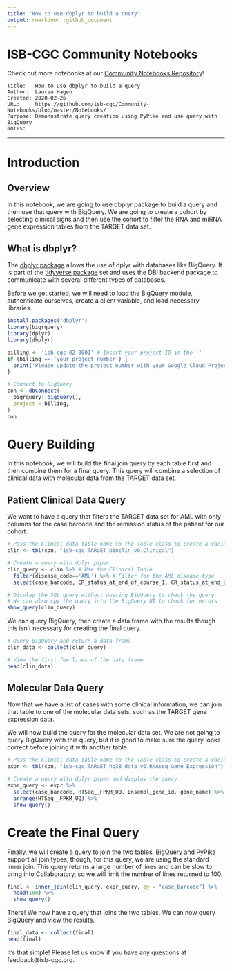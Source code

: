 ```yaml
---
title: "How to use dbplyr to build a query"
output: rmarkdown::github_document
---
```


# ISB-CGC Community Notebooks

Check out more notebooks at our [Community Notebooks Repository](https://github.com/isb-cgc/Community-Notebooks)!

```
Title:   How to use dbplyr to build a query
Author:  Lauren Hagen
Created: 2020-02-26
URL:     https://github.com/isb-cgc/Community-Notebooks/blob/master/Notebooks/
Purpose: Demonnstrate query creation using PyPike and use query with BigQuery
Notes: 
```
***

# Introduction

## Overview

In this notebook, we are going to use dbplyr package to build a query and then use that query with BigQuery. We are going to create a cohort by selecting clinical signs and then use the cohort to filter the RNA and miRNA gene expression tables from the TARGET data set.

## What is dbplyr?

The [dbplyr package](https://dbplyr.tidyverse.org/articles/dbplyr.html) allows the use of dplyr with databases like BigQuery. It is part of the [tidyverse package](https://www.tidyverse.org/) set and uses the DBI backend package to communicate with several different types of databases.

Before we get started, we will need to load the BigQuery module, authenticate ourselves, create a client variable, and load necessary libraries.

```r
install.packages("dbplyr")
library(bigrquery)
library(dplyr)
library(dbplyr)
```

```r
billing <- 'isb-cgc-02-0001' # Insert your project ID in the ''
if (billing == 'your_project_number') {
  print('Please update the project number with your Google Cloud Project')
}
```

```r
# Connect to BigQuery
con <- dbConnect(
  bigrquery::bigquery(),
  project = billing,
)
con
```

# Query Building

In this notebook, we will build the final join query by each table first and then combine them for a final query. This query will combine a selection of clinical data with molecular data from the TARGET data set.

## Patient Clinical Data Query

We want to have a query that filters the TARGET data set for AML with only columns for the case barcode and the remission status of the patient for our cohort. 

```r
# Pass the Clincal data table name to the Table class to create a variable
clin <- tbl(con, "isb-cgc.TARGET_bioclin_v0.Clinical")
```

```r
# Create a query with dplyr pipes
clin_query <- clin %>% # Use the Clinical Table
  filter(disease_code=='AML') %>% # Filter for the AML disease type
  select(case_barcode, CR_status_at_end_of_course_1, CR_status_at_end_of_course_2) # Selected fields

# Display the SQL query without quering BigQuery to check the query
# We can also cpy the query into the BigQuery UI to check for errors
show_query(clin_query)
```

We can query BigQuery, then create a data frame with the results though this isn't necessary for creating the final query.

```r
# Query BigQuery and return a data frame
clin_data <- collect(clin_query)

# View the first few lines of the data frame
head(clin_data)
```

## Molecular Data Query

Now that we have a list of cases with some clinical information, we can join that table to one of the molecular data sets, such as the TARGET gene expression data.

We will now build the query for the molecular data set. We are not going to query BigQuery with this query, but it is good to make sure the query looks correct before joining it with another table.

```r
# Pass the Clincal data table name to the Table class to create a variable
expr <- tbl(con, "isb-cgc.TARGET_hg38_data_v0.RNAseq_Gene_Expression")
```

```r
# Create a query with dplyr pipes and display the query
expr_query <- expr %>%
  select(case_barcode, HTSeq__FPKM_UQ, Ensembl_gene_id, gene_name) %>%
  arrange(HTSeq__FPKM_UQ) %>%
  show_query()
```

# Create the Final Query

Finally, we will create a query to join the two tables. BigQuery and PyPika support all join types, though, for this query, we are using the standard inner join. This query returns a large number of lines and can be slow to bring into Collaboratory, so we will limit the number of lines returned to 100.

```r
final <- inner_join(clin_query, expr_query, by = "case_barcode") %>%
  head(100) %>%
  show_query()
```

There! We now have a query that joins the two tables. We can now query BigQuery and view the results.

```r
final_data <- collect(final)
head(final)
```

It's that simple! Please let us know if you have any questions at feedback@isb-cgc.org.
